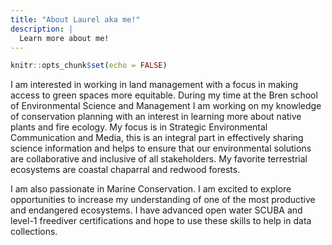 ```yaml
---
title: "About Laurel aka me!"
description: |
  Learn more about me!
---
```


```r
knitr::opts_chunk$set(echo = FALSE)
```

I am interested in working in land management with a focus in making access to green spaces more equitable. During my time at the Bren school of Environmental Science and Management I am working on my knowledge of conservation planning with an interest in learning more about native plants and fire ecology. My focus is in Strategic Environmental Communication and Media, this is an integral part in effectively sharing science information and helps to ensure that our environmental solutions are collaborative and inclusive of all stakeholders. My favorite terrestrial ecosystems are coastal chaparral and  redwood forests.

I am also passionate in Marine Conservation. I am excited to explore opportunities to increase my understanding of one of the most productive and endangered ecosystems. I have advanced open water SCUBA and level-1 freediver certifications and hope to use these skills to help in data collections.